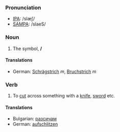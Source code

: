===Pronunciation===
*[[w:IPA|IPA]]: /slæʃ/
*[[w:SAMPA|SAMPA]]: /slaeS/

===Noun===
#The symbol, '''/'''

====Translations====
*German: [[Schrägstrich]] ''m'', [[Bruchstrich]] ''m''

===Verb===
#To [[cut]] across something with a [[knife]], [[sword]] etc.

====Translations====
*Bulgarian: [[разсичам]]
*German: [[aufschlitzen]]

{{msg:Punctuation}}
